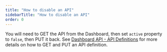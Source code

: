 ```yaml
---
title: "How to disable an API"
sidebarTitle: "How to disable an API"
order: 0
---
```


You will need to GET the API from the Dashboard, then set `active` property to `false`, then PUT it back.
See [Dashboard API - API Definitions](/5.5/tyk-apis/tyk-dashboard-api/api-definitions) for more details on how to GET and PUT an API definition.
